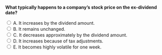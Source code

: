 ::: {.question-block}

<form onsubmit="event.preventDefault(); checkAnswer('module10_mcq_q4')" data-correct-answer="C">
<strong style="display: block;">What typically happens to a company’s stock price on the ex-dividend date?</strong>

<label><input type="radio" name="module10_mcq_q4" value="A"> A. It increases by the dividend amount.</label><br>
<label><input type="radio" name="module10_mcq_q4" value="B"> B. It remains unchanged.</label><br>
<label><input type="radio" name="module10_mcq_q4" value="C"> C. It decreases approximately by the dividend amount.</label><br>
<label><input type="radio" name="module10_mcq_q4" value="D"> D. It increases because of tax adjustments.</label><br>
<label><input type="radio" name="module10_mcq_q4" value="E"> E. It becomes highly volatile for one week.</label><br>
</form>

<div id="feedback-module10_mcq_q4" class="feedback" data-status="" style="display:none;">
✅ C is correct. On the ex-dividend date, the stock price typically drops by about the dividend amount, reflecting that new buyers are no longer entitled to receive it.
</div>

:::
